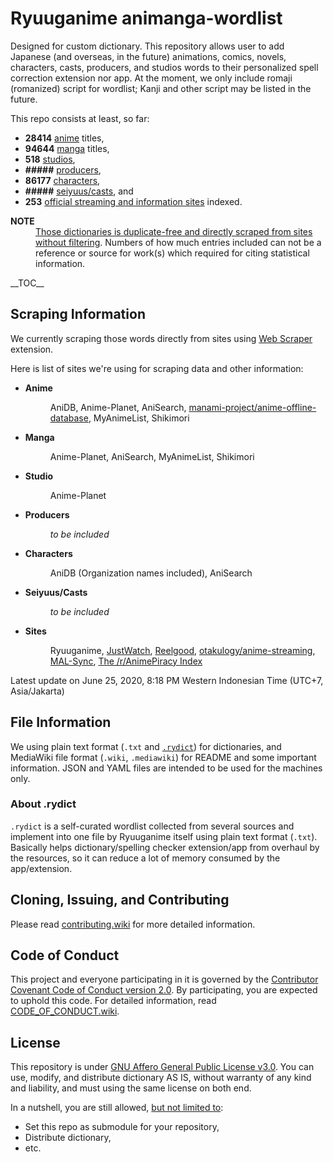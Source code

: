 = Ryuuganime animanga-wordlist =

Designed for custom dictionary. This repository allows user to add Japanese (and overseas, in the future) animations, comics, novels, characters, casts, producers, and studios words to their personalized spell correction extension nor app. At the moment, we only include romaji (romanized) script for wordlist; Kanji and other script may be listed in the future.

This repo consists at least, so far:
* '''28414''' [[/anime|anime]] titles,
* '''94644''' [[/manga|manga]] titles,
* '''518''' [[/studios|studios]],
* '''<nowiki>#####</nowiki>''' [[/producers|producers]],
* '''86177''' [[/charas|characters]],
* '''<nowiki>#####</nowiki>''' [[/casts|seiyuus/casts]], and
* '''253''' [[/sites|official streaming and information sites]] indexed.

;'''NOTE'''
: <ins>Those dictionaries is duplicate-free and directly scraped from sites without filtering</ins>. Numbers of how much entries included can not be a reference or source for work(s) which required for citing statistical information. 

__TOC__

== Scraping Information ==

We currently scraping those words directly from sites using [https://chrome.google.com/webstore/detail/web-scraper/jnhgnonknehpejjnehehllkliplmbmhn Web Scraper] extension.

Here is list of sites we're using for scraping data and other information:
* '''Anime'''
*:AniDB, Anime-Planet, AniSearch, [https://github.com/manami-project/anime-offline-database manami-project/anime-offline-database], MyAnimeList, Shikimori
* '''Manga'''
*:Anime-Planet, AniSearch, MyAnimeList, Shikimori
* '''Studio'''
*:Anime-Planet
* '''Producers'''
*:''to be included''
* '''Characters'''
*:AniDB (Organization names included), AniSearch
* '''Seiyuus/Casts'''
*:''to be included''
* '''Sites'''
*:Ryuuganime, [https://www.justwatch.com/ JustWatch], [https://reelgood.com/ Reelgood], [https://github.com/otakulogy/anime-streaming otakulogy/anime-streaming], [https://github.com/MALSync/MALSync MAL-Sync], [https://docs.zoho.com.au/sheet/open/stzn58acc24611fea414e8901724ff4510fe8 The /r/AnimePiracy Index]

Latest update on June 25, 2020, 8:18 PM Western Indonesian Time (UTC+7, Asia/Jakarta)

== File Information ==

We using plain text format (<code>.txt</code> and <a href="#About_rydict"><code>.rydict</code></a>) for dictionaries, and MediaWiki file format (<code>.wiki</code>, <code>.mediawiki</code>) for README and some important information. JSON and YAML files are intended to be used for the machines only.

=== About .rydict ===

<code>.rydict</code> is a self-curated wordlist collected from several sources and implement into one file by Ryuuganime itself using plain text format (<code>.txt</code>). Basically helps dictionary/spelling checker extension/app from overhaul by the resources, so it can reduce a lot of memory consumed by the app/extension.

== Cloning, Issuing, and Contributing ==
Please read [[contributing.wiki]] for more detailed information.

== Code of Conduct ==
This project and everyone participating in it is governed by the [[CODE_OF_CONDUCT.wiki|Contributor Covenant Code of Conduct version 2.0]]. By participating, you are expected to uphold this code. For detailed information, read [[CODE_OF_CONDUCT.wiki]].

== License ==

This repository is under [[License|GNU Affero General Public License v3.0]]. You can use, modify, and distribute dictionary AS IS, without warranty of any kind and liability, and must using the same license on both end.

In a nutshell, you are still allowed, <ins>but not limited to</ins>:
* Set this repo as submodule for your repository,
* Distribute dictionary,
* etc.
